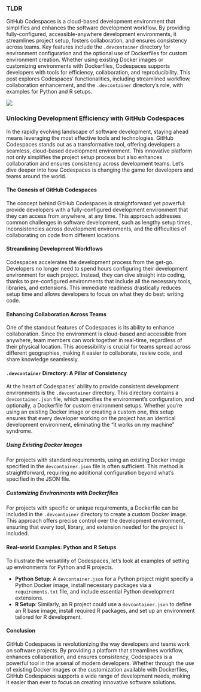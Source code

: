 ### TLDR

GitHub Codespaces is a cloud-based development environment that simplifies and enhances the software development workflow. By providing fully-configured, accessible-anywhere development environments, it streamlines project setup, fosters collaboration, and ensures consistency across teams. Key features include the `.devcontainer` directory for environment configuration and the optional use of Dockerfiles for custom environment creation. Whether using existing Docker images or customizing environments with Dockerfiles, Codespaces supports developers with tools for efficiency, collaboration, and reproducibility. This post explores Codespaces' functionalities, including streamlined workflow, collaboration enhancement, and the `.devcontainer` directory's role, with examples for Python and R setups.

![](main.png)

### Unlocking Development Efficiency with GitHub Codespaces

In the rapidly evolving landscape of software development, staying ahead means leveraging the most effective tools and technologies. GitHub Codespaces stands out as a transformative tool, offering developers a seamless, cloud-based development environment. This innovative platform not only simplifies the project setup process but also enhances collaboration and ensures consistency across development teams. Let's dive deeper into how Codespaces is changing the game for developers and teams around the world.

#### The Genesis of GitHub Codespaces

The concept behind GitHub Codespaces is straightforward yet powerful: provide developers with a fully-configured development environment that they can access from anywhere, at any time. This approach addresses common challenges in software development, such as lengthy setup times, inconsistencies across development environments, and the difficulties of collaborating on code from different locations.

#### Streamlining Development Workflows

Codespaces accelerates the development process from the get-go. Developers no longer need to spend hours configuring their development environment for each project. Instead, they can dive straight into coding, thanks to pre-configured environments that include all the necessary tools, libraries, and extensions. This immediate readiness drastically reduces setup time and allows developers to focus on what they do best: writing code.

#### Enhancing Collaboration Across Teams

One of the standout features of Codespaces is its ability to enhance collaboration. Since the environment is cloud-based and accessible from anywhere, team members can work together in real-time, regardless of their physical location. This accessibility is crucial for teams spread across different geographies, making it easier to collaborate, review code, and share knowledge seamlessly.

#### `.devcontainer` Directory: A Pillar of Consistency

At the heart of Codespaces' ability to provide consistent development environments is the `.devcontainer` directory. This directory contains a `devcontainer.json` file, which specifies the environment's configuration, and optionally, a Dockerfile for custom environment setups. Whether you're using an existing Docker image or creating a custom one, this setup ensures that every developer working on the project has an identical development environment, eliminating the "it works on my machine" syndrome.

##### Using Existing Docker Images

For projects with standard requirements, using an existing Docker image specified in the `devcontainer.json` file is often sufficient. This method is straightforward, requiring no additional configuration beyond what's specified in the JSON file.

##### Customizing Environments with Dockerfiles

For projects with specific or unique requirements, a Dockerfile can be included in the `.devcontainer` directory to create a custom Docker image. This approach offers precise control over the development environment, ensuring that every tool, library, and extension needed for the project is included.

#### Real-world Examples: Python and R Setups

To illustrate the versatility of Codespaces, let's look at examples of setting up environments for Python and R projects.

- **Python Setup**: A `devcontainer.json` for a Python project might specify a Python Docker image, install necessary packages via a `requirements.txt` file, and include essential Python development extensions.
- **R Setup**: Similarly, an R project could use a `devcontainer.json` to define an R base image, install required R packages, and set up an environment tailored for R development.

#### Conclusion

GitHub Codespaces is revolutionizing the way developers and teams work on software projects. By providing a platform that streamlines workflow, enhances collaboration, and ensures consistency, Codespaces is a powerful tool in the arsenal of modern developers. Whether through the use of existing Docker images or the customization available with Dockerfiles, GitHub Codespaces supports a wide range of development needs, making it easier than ever to focus on creating innovative software solutions.